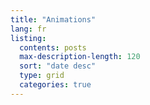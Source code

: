 ```yaml
---
title: "Animations"
lang: fr
listing:
  contents: posts
  max-description-length: 120
  sort: "date desc"
  type: grid
  categories: true
---
```

